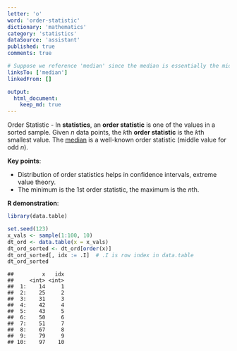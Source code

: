```yaml
---
letter: 'o'
word: 'order-statistic'
dictionary: 'mathematics'
category: 'statistics'
dataSource: 'assistant'
published: true
comments: true

# Suppose we reference 'median' since the median is essentially the middle order statistic.
linksTo: ['median']
linkedFrom: []

output:
  html_document:
    keep_md: true
---
```




<a id="order-statistic">Order Statistic</a> - In **statistics**, an **order statistic** is one of the values in a sorted sample. Given $n$ data points, the $k$th **order statistic** is the $k$th smallest value. The [median](#median) is a well-known order statistic (middle value for odd $n$).

**Key points**:
- Distribution of order statistics helps in confidence intervals, extreme value theory.
- The minimum is the 1st order statistic, the maximum is the $n$th.

**R demonstration**:


``` r
library(data.table)

set.seed(123)
x_vals <- sample(1:100, 10) 
dt_ord <- data.table(x = x_vals)
dt_ord_sorted <- dt_ord[order(x)]
dt_ord_sorted[, idx := .I]  # .I is row index in data.table
dt_ord_sorted
```

```
##         x   idx
##     <int> <int>
##  1:    14     1
##  2:    25     2
##  3:    31     3
##  4:    42     4
##  5:    43     5
##  6:    50     6
##  7:    51     7
##  8:    67     8
##  9:    79     9
## 10:    97    10
```
